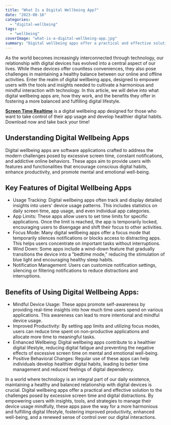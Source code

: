 ```yaml
---
title: "What Is a Digital Wellbeing App?"
date: "2023-08-16"
categories: 
  - "digital-wellbeing"
tags: 
  - "wellbeing"
coverImage: "what-is-a-digital-wellbeing-app.jpg"
summary: "Digital wellbeing apps offer a practical and effective solution to the challenges posed by excessive screen time and digital distractions."
---
```


As the world becomes increasingly interconnected through technology, our relationship with digital devices has evolved into a central aspect of our lives. While these devices offer countless conveniences, they also pose challenges in maintaining a healthy balance between our online and offline activities. Enter the realm of digital wellbeing apps, designed to empower users with the tools and insights needed to cultivate a harmonious and mindful interaction with technology. In this article, we will delve into what digital wellbeing apps are, how they work, and the benefits they offer in fostering a more balanced and fulfilling digital lifestyle.

[**Screen Time Realtime**](https://apps.apple.com/app/apple-store/id6452629146?pt=118449936&ct=articles&mt=8) is a digital wellbeing app designed for those who want to take control of their app usage and develop healthier digital habits. Download now and take back your time!

## Understanding Digital Wellbeing Apps
Digital wellbeing apps are software applications crafted to address the modern challenges posed by excessive screen time, constant notifications, and addictive online behaviors. These apps aim to provide users with features and functionalities that encourage conscious digital habits, enhance productivity, and promote mental and emotional well-being.

## Key Features of Digital Wellbeing Apps

- Usage Tracking:
Digital wellbeing apps often track and display detailed insights into users' device usage patterns. This includes statistics on daily screen time, app usage, and even individual app categories.
- App Limits:
These apps allow users to set time limits for specific applications. Once the limit is reached, the app is temporarily locked, encouraging users to disengage and shift their focus to other activities.
- Focus Mode:
Many digital wellbeing apps offer a focus mode that temporarily silences notifications or blocks access to distracting apps. This helps users concentrate on important tasks without interruptions.
- Wind Down:
Some apps include a wind-down feature that gradually transitions the device into a "bedtime mode," reducing the stimulation of blue light and encouraging healthy sleep habits.
- Notification Management:
Users can customize notification settings, silencing or filtering notifications to reduce distractions and interruptions.

## Benefits of Using Digital Wellbeing Apps:

- Mindful Device Usage:
These apps promote self-awareness by providing real-time insights into how much time users spend on various applications. This awareness can lead to more intentional and mindful device usage.
- Improved Productivity:
By setting app limits and utilizing focus modes, users can reduce time spent on non-productive applications and allocate more time to meaningful tasks.
- Enhanced Wellbeing:
Digital wellbeing apps contribute to a healthier digital lifestyle, reducing digital fatigue and preventing the negative effects of excessive screen time on mental and emotional well-being.
- Positive Behavioral Changes:
Regular use of these apps can help individuals develop healthier digital habits, leading to better time management and reduced feelings of digital dependency.

In a world where technology is an integral part of our daily existence, maintaining a healthy and balanced relationship with digital devices is crucial. Digital wellbeing apps offer a practical and effective solution to the challenges posed by excessive screen time and digital distractions. By empowering users with insights, tools, and strategies to manage their device usage mindfully, these apps pave the way for a more harmonious and fulfilling digital lifestyle, fostering improved productivity, enhanced well-being, and a renewed sense of control over our digital interactions.